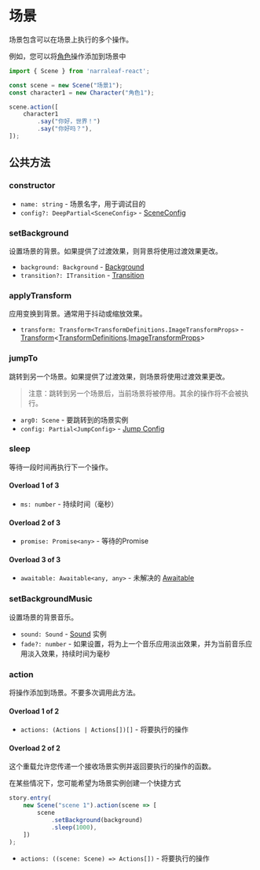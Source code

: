 
# 场景

场景包含可以在场景上执行的多个操作。

例如，您可以将[角色](./character)操作添加到场景中

```ts
import { Scene } from 'narraleaf-react';

const scene = new Scene("场景1");
const character1 = new Character("角色1");

scene.action([
    character1
        .say("你好，世界！")
        .say("你好吗？"),
]);
```

## 公共方法

### constructor

- `name: string` - 场景名字，用于调试目的
- `config?: DeepPartial<SceneConfig>` - [SceneConfig](../types/SceneConfig)

### setBackground

设置场景的背景。如果提供了过渡效果，则背景将使用过渡效果更改。

- `background: Background` - [Background](../types/Background)
- `transition?: ITransition` - [Transition](../types/ITransition)

### applyTransform

应用变换到背景。通常用于抖动或缩放效果。

- `transform: Transform<TransformDefinitions.ImageTransformProps>` - [Transform](../animation/transform)\<[TransformDefinitions](../types/TransformDefinitions).[ImageTransformProps](../types/TransformDefinitions#ImageTransformProps)\>

### jumpTo

跳转到另一个场景。如果提供了过渡效果，则场景将使用过渡效果更改。

> 注意：跳转到另一个场景后，当前场景将被停用。其余的操作将不会被执行。

- `arg0: Scene` - 要跳转到的场景实例
- `config: Partial<JumpConfig>` - [Jump Config](../types/JumpConfig)

### sleep

等待一段时间再执行下一个操作。

#### Overload 1 of 3

- `ms: number` - 持续时间（毫秒）

#### Overload 2 of 3

- `promise: Promise<any>` - 等待的Promise

#### Overload 3 of 3

- `awaitable: Awaitable<any, any>` - 未解决的 [Awaitable](../types/Awaitable)

### setBackgroundMusic

设置场景的背景音乐。

- `sound: Sound` - [Sound](./sound) 实例
- `fade?: number` - 如果设置，将为上一个音乐应用淡出效果，并为当前音乐应用淡入效果，持续时间为毫秒

### action

将操作添加到场景。不要多次调用此方法。

#### Overload 1 of 2

- `actions: (Actions | Actions[])[]` - 将要执行的操作

#### Overload 2 of 2

这个重载允许您传递一个接收场景实例并返回要执行的操作的函数。

在某些情况下，您可能希望为场景实例创建一个快捷方式

```ts
story.entry(
    new Scene("scene 1").action(scene => [
        scene
            .setBackground(background)
            .sleep(1000),
    ])
);
```

- `actions: ((scene: Scene) => Actions[])` - 将要执行的操作

